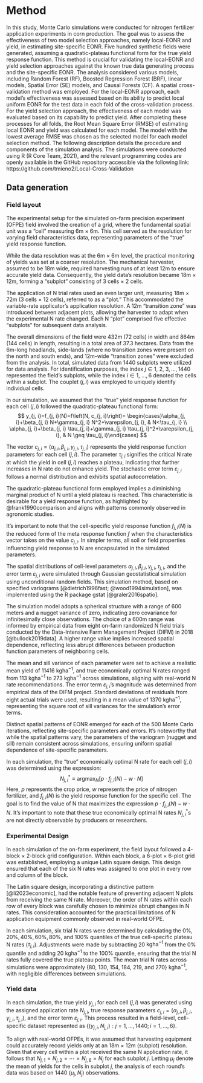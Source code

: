 
# Method

In this study, Monte Carlo simulations were conducted for nitrogen fertilizer application experiments in corn production. The goal was to assess the effectiveness of two model selection approaches, namely local-EONR and yield, in estimating site-specific EONR. Five hundred synthetic fields were generated, assuming a quadratic-plateau functional form for the true yield response function. This method is crucial for validating the local-EONR and yield selection approaches against the known true data generating process and the site-specific EONR. The analysis considered various models, including Random Forest (RF), Boosted Regression Forest (BRF), linear models, Spatial Error (SE) models, and Causal Forests (CF). A spatial cross-validation method was employed. For the local-EONR approach, each model's effectiveness was assessed based on its ability to predict local uniform EONR for the test data in each fold of the cross-validation process. For the yield selection approach, the effectiveness of each model was evaluated based on its capability to predict yield. After completing these processes for all folds, the Root Mean Square Error (RMSE) of estimating local EONR and yield was calculated for each model. The model with the lowest average RMSE was chosen as the selected model for each model selection method. The following description details the procedure and components of the simulation analysis. The simulations were conducted using R (R Core Team, 2021), and the relevant programming codes are openly available in the GitHub repository accessible via the following link: https://github.com/tmieno2/Local-Cross-Validation

## Data generation

### Field layout

The experimental setup for the simulated on-farm precision experiment (OFPE) field involved the creation of a grid, where the fundamental spatial unit was a "cell" measuring 6m × 6m. This cell served as the resolution for varying field characteristics data, representing parameters of the "true" yield response function.

While the data resolution was at the 6m × 6m level, the practical monitoring of yields was set at a coarser resolution. The mechanical harvester, assumed to be 18m wide, required harvesting runs of at least 12m to ensure accurate yield data. Consequently, the yield data's resolution became 18m × 12m, forming a "subplot" consisting of 3 cells × 2 cells.

The application of N trial rates used an even larger unit, measuring 18m × 72m (3 cells × 12 cells), referred to as a "plot." This accommodated the variable-rate applicator's application resolution. A 12m "transition zone" was introduced between adjacent plots, allowing the harvester to adapt when the experimental N rate changed. Each N "plot" comprised five effective "subplots" for subsequent data analysis.

The overall dimensions of the field were 432m (72 cells) in width and 864m (144 cells) in length, resulting in a total area of 37.3 hectares. Data from the 6m-long headlands, side-lands (where no transition zones were present on the north and south ends), and 12m-wide "transition zones" were excluded from the analysis. In total, simulated data from 1440 subplots were utilized for data analysis. For identification purposes, the index $j \in{1,\ 2,\ 3,...,1440}$ represented the field's subplots, while the index $i \in{1,\ ...,6}$ denoted the cells within a subplot. The couplet $(j, i)$ was employed to uniquely identify individual cells. 

In our simulation, we assumed that the "true" yield response function for each cell $(j, i)$ followed the quadratic-plateau functional form: 
$$
y_{j, i}=f_{j, i}(N)=f\left(N, c_{j, i}\right)= \begin{cases}\alpha_{j, i}+\beta_{j, i} N+\gamma_{j, i} N^2+\varepsilon_{j, i}, & N<\tau_{j, i} \\ \alpha_{j, i}+\beta_{j, i} \tau_{j, i}+\gamma_{j, i} \tau_{j, i}^2+\varepsilon_{j, i}, & N \geq \tau_{j, i}\end{cases}
$$


The vector $c_{j, i}=\left(\alpha_{j, i}, \beta_{j, i}, \gamma_{j, i}, \tau_{j, i}\right)$ represents the yield response function parameters for each cell $(j, i)$. The parameter $\tau_{j, i}$ signifies the critical N rate at which the yield in cell $(j, i)$ reaches a plateau, indicating that further increases in N rate do not enhance yield. The stochastic error term $\varepsilon_{j, i}$ follows a normal distribution and exhibits spatial autocorrelation.

The quadratic-plateau functional form employed implies a diminishing marginal product of N until a yield plateau is reached. This characteristic is desirable for a yield response function, as highlighted by @frank1990comparison and aligns with patterns commonly observed in agronomic studies.

It's important to note that the cell-specific yield response function $f_{j, i}(N)$ is the reduced form of the meta response function $f$ when the characteristics vector takes on the value $c_{j, i}$. In simpler terms, all soil or field properties influencing yield response to N are encapsulated in the simulated parameters.

The spatial distributions of cell-level parameters $\alpha_{j, i}, \beta_{j, i}, \gamma_{j, i}, \tau_{j, i}$, and the error term  $\varepsilon_{j, i}$ were simulated through Gaussian geostatistical simulation using unconditional random fields. This simulation method, based on specified variograms [@dietrich1996fast; @wood1994simulation], was implemented using the R package gstat [@graler2016spatio]. 

The simulation model adopts a spherical structure with a range of 600 meters and a nugget variance of zero, indicating zero covariance for infinitesimally close observations. The choice of a 600m range was informed by empirical data from eight on-farm randomized N field trials conducted by the Data-Intensive Farm Management Project (DIFM) in 2018 [@bullock2019data]. A higher range value implies increased spatial dependence, reflecting less abrupt differences between production function parameters of neighboring cells.

The mean and sill variance of each parameter were set to achieve a realistic mean yield of 11416 $\mathrm{kg} \mathrm{ha}^{-1}$, and true economically optimal N rates ranged from 113 $\mathrm{kg} \mathrm{ha}^{-1}$ to 273 $\mathrm{kg} \mathrm{ha}^{-1}$ across simulations, aligning with real-world N rate recommendations. The error term $\varepsilon_{j, i}$'s magnitude was determined from empirical data of the DIFM project. Standard deviations of residuals from eight actual trials were used, resulting in a mean value of 1370 $\mathrm{kg} \mathrm{ha}^{-1}$, representing the square root of sill variances for the simulation's error terms.

Distinct spatial patterns of EONR emerged for each of the 500 Monte Carlo iterations, reflecting site-specific parameters and errors. It's noteworthy that while the spatial patterns vary, the parameters of the variogram (nugget and sill) remain consistent across simulations, ensuring uniform spatial dependence of site-specific parameters.

In each simulation, the "true" economically optimal N rate for each cell $(j, i)$ was determined using the expression:
$$
N_{j, i}^* \equiv \operatorname{argmax}_N\left[p \cdot f_{j, i}(N)-w \cdot N\right]
$$
Here, $p$ represents the crop price, $w$ represents the price of nitrogen fertilizer, and $f_{j, i}(N)$ is the yield response function for the specific cell. The goal is to find the value of N that maximizes the expression $p \cdot f_{j, i}(N)-w \cdot N$. 
It's important to note that these true economically optimal N rates $N_{j, i}^* \mathrm{s}$ are not directly observable by producers or researchers.

### Experimental Design

In each simulation of the on-farm experiment, the field layout followed a 4-block $\times$ 2-block grid configuration. Within each block, a 6-plot $\times$ 6-plot grid was established, employing a unique Latin square design. This design ensured that each of the six N rates was assigned to one plot in every row and column of the block.

The Latin square design, incorporating a distinctive pattern [@li2023economic], had the notable feature of preventing adjacent N plots from receiving the same N rate. Moreover, the order of N rates within each row of every block was carefully chosen to minimize abrupt changes in N rates. This consideration accounted for the practical limitations of N application equipment commonly observed in real-world OFPE.

In each simulation, six trial N rates were determined by calculating the $0 \%, 20 \%, 40 \%, 60 \%, 80 \%$, and $100 \%$ quantiles of the true cell-specific plateau N rates ($\tau_{j, i}$). Adjustments were made by subtracting 20 $\mathrm{kg} \mathrm{ha}^{-1}$ from the $0 \%$ quantile and adding 20 $\mathrm{kg} \mathrm{ha}^{-1}$ to the $100 \%$ quantile, ensuring that the trial N rates fully covered the true plateau points. The mean trial N rates across simulations were approximately {80, 130, 154, 184, 219, and 270} $\mathrm{kg} \mathrm{ha}^{-1}$, with negligible differences between simulations. 

### Yield data
In each simulation, the true yield $y_{j, i}$ for each cell $(j, i)$ was generated using the assigned application rate $N_{j, i}$, true response parameters $c_{j, i}=\left(\alpha_{j, i}, \beta_{j, i}, \gamma_{j, i}, \tau_{j, i}\right)$, and the error term $\varepsilon_{j, i}$. This process resulted in a field-level, cell-specific dataset represented as $\left\{\left(y_{j, i}, N_{j, i}\right): j=1, \ldots, 1440 ; i=1, \ldots, 6\right\}$. 

To align with real-world OFPEs, it was assumed that harvesting equipment could accurately record yields only at an 18m $\times$ 12m (subplot) resolution. Given that every cell within a plot received the same N application rate, it follows that $N_{j, 1}=N_{j, 2}=\cdots=N_{j, 6}=N_j$ for each subplot $j$. Letting $\mu_j$ denote the mean of yields for the cells in subplot $j$, the analysis of each round's data was based on 1440 $\left(\mu_j, N_j\right)$ observations.

